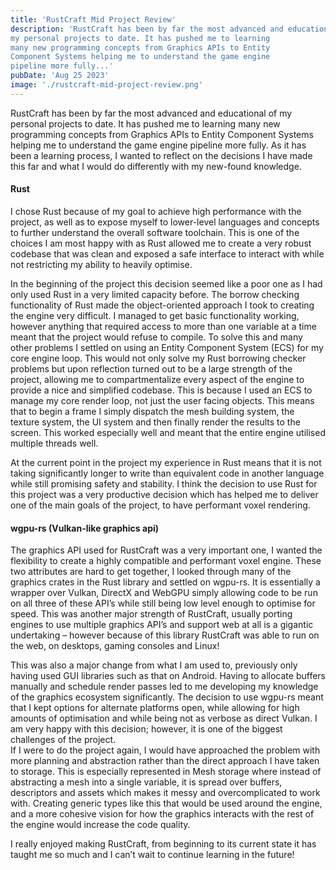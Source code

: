 ```yaml
---
title: 'RustCraft Mid Project Review'
description: 'RustCraft has been by far the most advanced and educational of
my personal projects to date. It has pushed me to learning
many new programming concepts from Graphics APIs to Entity
Component Systems helping me to understand the game engine
pipeline more fully...'
pubDate: 'Aug 25 2023'
image: './rustcraft-mid-project-review.png'
---
```




<GithubStats repo="DarkZek/RustCraft" />

RustCraft has been by far the most advanced and educational of
my personal projects to date. It has pushed me to learning
many new programming concepts from Graphics APIs to Entity
Component Systems helping me to understand the game engine
pipeline more fully. As it has been a learning process, I
wanted to reflect on the decisions I have made this far and
what I would do differently with my new-found knowledge.


#### Rust
I chose Rust because of my goal to achieve high performance
with the project, as well as to expose myself to lower-level
languages and concepts to further understand the overall
software toolchain. This is one of the choices I am most happy
with as Rust allowed me to create a very robust codebase that
was clean and exposed a safe interface to interact with while
not restricting my ability to heavily optimise.
                  
In the beginning of the project this decision seemed
like a poor one as I had only used Rust in a very limited
capacity before. The borrow checking functionality of Rust
made the object-oriented approach I took to creating the
engine very difficult. I managed to get basic functionality
working, however anything that required access to more than
one variable at a time meant that the project would refuse to
compile. To solve this and many other problems I settled on
using an Entity Component System (ECS) for my core engine
loop. This would not only solve my Rust borrowing checker
problems but upon reflection turned out to be a large strength
of the project, allowing me to compartmentalize every aspect
of the engine to provide a nice and simplified codebase. This
is because I used an ECS to manage my core render loop, not
just the user facing objects. This means that to begin a frame
I simply dispatch the mesh building system, the texture
system, the UI system and then finally render the results to
the screen. This worked especially well and meant that the
entire engine utilised multiple threads well.


At the
current point in the project my experience in Rust means that
it is not taking significantly longer to write than equivalent
code in another language while still promising safety and
stability. I think the decision to use Rust for this project
was a very productive decision which has helped me to deliver one
of the main goals of the project, to have performant voxel
rendering.



#### wgpu-rs (Vulkan-like graphics api)

The graphics API used for RustCraft was a very important one,
I wanted the flexibility to create a highly compatible and
performant voxel engine. These two attributes are hard to get
together, I looked through many of the graphics crates in the
Rust library and settled on wgpu-rs. It is essentially a
wrapper over Vulkan, DirectX and WebGPU simply allowing code
to be run on all three of these API’s while still being low
level enough to optimise for speed. This was another major
strength of RustCraft, usually porting engines to use multiple
graphics API’s and support web at all is a gigantic
undertaking – however because of this library RustCraft was
able to run on the web, on desktops, gaming consoles and
Linux!

This was also a major change from what I am used to,
previously only having used GUI libraries such as that on
Android. Having to allocate buffers manually and schedule
render passes led to me developing my knowledge of the
graphics ecosystem significantly. The decision to use wgpu-rs
meant that I kept options for alternate platforms open, while
allowing for high amounts of optimisation and while being not
as verbose as direct Vulkan. I am very happy with this
decision; however, it is one of the biggest challenges of the
project. <br />If I were to do the project again, I would have
approached the problem with more planning and abstraction
rather than the direct approach I have taken to storage. This
is especially represented in Mesh storage where instead of
abstracting a mesh into a single variable, it is spread over
buffers, descriptors and assets which makes it messy and
overcomplicated to work with. Creating generic types like this
that would be used around the engine, and a more cohesive
vision for how the graphics interacts with the rest of the
engine would increase the code quality.


I really enjoyed making RustCraft, from beginning to its
current state it has taught me so much and I can’t wait to
continue learning in the future!


<YouTube id="https://www.youtube.com/embed/r3HJ04u0-2Q" posterQuality="max" />